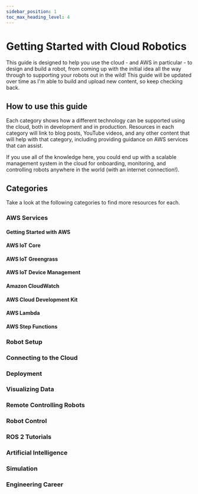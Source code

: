 ```yaml
---
sidebar_position: 1
toc_max_heading_level: 4
---
```



# Getting Started with Cloud Robotics

This guide is designed to help you use the cloud - and AWS in particular - to design and build a robot, from coming up with the initial idea all the way through to supporting your robots out in the wild! This guide will be updated over time as I'm able to build and upload new content, so keep checking back.

## How to use this guide

Each category shows how a different technology can be supported using the cloud, both in development and in production. Resources in each category will link to blog posts, YouTube videos, and any other content that will help with that category, including providing guidance on AWS services that can assist.

If you use all of the knowledge here, you could end up with a scalable management system in the cloud for onboarding, monitoring, and controlling robots anywhere in the world (with an internet connection!).

## Categories

Take a look at the following categories to find more resources for each.

### AWS Services

#### Getting Started with AWS

<GuideGroup>

<GuideItem
    title="AWS Account: Signup, Costs, and Budgets!"
    summary="Taking the first step into a new set of services is scary, but AWS has
              controls to make it easy. Take a look at some of the options ready to
              start your AWS journey."
    youtube="https://www.youtube.com/embed/LreFpJDXZs0?si=Tz6SzcwmhYJngvOZ"
/>

</GuideGroup>

#### AWS IoT Core

<GuideGroup>

<GuideItem
    title="What is AWS IoT Core?"
    summary="Learn about AWS IoT Core, which you can use to connect your robots
              to the cloud!"
    youtube="https://www.youtube.com/embed/hOjagXz8gso?si=T2XU_i8gKt91dWIS"
/>

<GuideItem
    title="What are AWS IoT Device Shadows?"
    summary="Continue with AWS IoT Core by looking at Device Shadows, a powerful
              feature to keep a JSON document synchronized between cloud and robot!"
    youtube="https://www.youtube.com/embed/qD6MKMkmCcQ?si=Q6zj3sGnH-9MnUBQ"
/>

</GuideGroup>

#### AWS IoT Greengrass

<GuideGroup>

<GuideItem
    title="AWS IoT Greengrass Concepts and Components!"
    summary="See how to set up and use AWS IoT Greengrass, the reliable method of
              deploying and managing software at the edge."
    local_blog="/blog/greengrass-concepts-components"
    github="https://github.com/mikelikesrobots/greengrass-hello-world"
    youtube="https://www.youtube.com/embed/2VXIILtiMiU?si=tPiSegvSrOmfdon4"
/>

<GuideItem
    title="Building Greengrass Components in Java and Python!"
    summary="Build your own Greengrass components in Java and in Python using this sample repository."
    github="https://github.com/mikelikesrobots/greengrass-multi-language"
    youtube="https://www.youtube.com/embed/IzBAp8T2CxE?si=02lcXNs7My736-6N"
/>

</GuideGroup>

<GuideItem
    title="Automatically Sending ROS2 Data to IoT Core with Greengrass"
    summary="Connect ROS2 robots to the cloud with no changes to robot firmware using a custom Greengrass component."
    local_blog="/blog/automatic-ros2-greengrass-conversion"
    aws_community="https://community.aws/content/2kwFkW1VNiA4593UkSmCHO2MqYw/automatic-ros2-greengrass-conversion"
    github="https://github.com/mikelikesrobots/gg-ros2-mqtt-converter"
    youtube="https://www.youtube.com/embed/kyW57FHPU6k?si=ymx0QDSke0fYjB8m"
/>

#### AWS IoT Device Management

<GuideGroup>

<GuideItem
    title="How to Build a Fleet Overview with AWS IoT Fleet Indexing"
    summary="See how to set up Fleet Indexing from IoT Device Management, which
             is a tool for collecting select information from across your IoT devices."
    local_blog="/blog/robot-fleet-overview"
    github="https://github.com/mikelikesrobots/aws-iot-robot-connectivity-samples-ros2"
    youtube="https://www.youtube.com/embed/IbCCwTWp0ec?si=7N-uGh6eO16yJE0_"
    aws_community="https://community.aws/content/2hqRIVZtsozWJiBCiJs74zPVUQN/how-to-build-a-fleet-overview-with-aws-iot-fleet-indexing"
/>

</GuideGroup>

#### Amazon CloudWatch

<GuideGroup>

<GuideItem
    title="Collect and Filter Robot Logs with Amazon CloudWatch!"
    summary="Send ROS2 log messages into Amazon CloudWatch using IoT Rules, and see what useful information can be pulled out from those logs. Also includes how to spot and fix a few common mistakes."
    youtube="https://www.youtube.com/embed/cCZwQfaE6Jc?si=8Nc7w03TaCjSeQYb"
    aws_community="https://community.aws/content/"
/>

</GuideGroup>

#### AWS Cloud Development Kit

<GuideGroup>

<GuideItem
    title="From AWS IoT Core to SiteWise with CDK Magic!"
    summary="See how to use Rules to ingest data from IoT Core into SiteWise. Set up
    performed manually, then automated with CDK."
    github="https://github.com/mikelikesrobots/sw-rule-cdk"
    youtube="https://www.youtube.com/embed/9ZRZhrJFz7A?si=lZqREJ98lRgiW6-R"
/>

</GuideGroup>

#### AWS Lambda

<GuideGroup>

<GuideItem
    title="Co-ordinating Robot Fleets with AWS Lambda"
    summary="See how to build simple Lambda functions for co-ordinating your robot fleet from the cloud."
    github="https://github.com/mikelikesrobots/lambda-iot-rule"
    youtube="https://www.youtube.com/embed/AVfk8ICQK9o?si=68mtXaVTU65VI6BE"
    local_blog="/blog/coordinating-with-lambda"
    aws_community="https://community.aws/content/2d6CafwSZJ92g5QAdpKU56uN2rI/co-ordinating"
/>

</GuideGroup>

#### AWS Step Functions

<GuideGroup>

<GuideItem
    title="Ordering Smoothies with AWS Step Functions and Robots"
    summary="Understand how to chain multiple Lambda functions together with AWS Step Functions, including sending MQTT messages to robots."
    github="https://github.com/mikelikesrobots/smoothie-state-machine"
    youtube="https://www.youtube.com/embed/zFPx83DiFG8?si=vyYbWDy1K2GmfNja"
    local_blog="/blog/step-function-make-smoothies"
    aws_community="https://community.aws/content/2ey0RD0SHtn74UgKrdfbEvjSRUa/ordering-smoothies-with-aws-step-functions-and-robots"
/>

</GuideGroup>

### Robot Setup

<GuideGroup>

<GuideItem
    title="Initial Setup of Waveshare Jetbot AI Robot!"
    summary="Initial setup of a Waveshare Jetbot AI Robot kit, minus the kit assembly. Show the parts up close and the installation steps to get the robot moving."
    youtube="https://www.youtube.com/embed/GdUGegYUOpM?si=iT9rizx1ENx7S4rx"
/>

<GuideItem
    title="Using I2C to control PWM"
    summary="Part 1 of a new series to control a JetBot using ROS Control. This entry uses I2C from a Jetson Nano to control the PWM from an AdaFruit FeatherWing board controlling the motors."
    local_blog="/blog/jetbot-motors-pt1"
    aws_community="https://community.aws/content/2bxpsL5Ootip85Mhm22ft5KNIkE/ros-control-with-the-jetbot-part-1-using-i2c-to-control-pwm"
    github="https://github.com/mikelikesrobots/jetbot-ros-control/tree/jetbot-motors-pt1"
    youtube="https://www.youtube.com/embed/MdHeETllDN8?si=WKEe2Ti-hzN871fM"
/>

<GuideItem
    title="Boston Dynamics Spot Robot: Going for a Walk!"
    summary="I show some of the basics of getting a Boston Dynamics Spot robot up and running. I show how it's packaged, how to connect the tablet, and how to get it moving around. In the future, I'll show how to use the Spot SDK and run some of the examples."
    youtube="https://www.youtube.com/embed/lNwuCiZdzQE?si=xi9WZHcZkkRjIUI1"
/>

<GuideItem
    title="How to use the Boston Dynamics Spot SDK"
    summary="I show how to download and set up the Boston Dynamics Spot SDK, talk through one of the examples, and show a few of the examples in action. The examples are to stand the robot up, have a virtual e-stop button, and build up a map that the robot can be moved around by specifying waypoints."
    youtube="https://www.youtube.com/embed/Hsa1wPpJA_Q?si=WXyIVy1k1_gGd0V0"
    local_blog="/blog/spot-sdk-intro"
/>

<GuideItem
    title="ROS 2 on a Raspberry Pi Robot"
    summary="I show how to install and run my own ROS 2 application on a CamJam EduKit #3 using a Raspberry Pi Zero. I show installation steps, how to build and run the code, and go over the code in detail."
    youtube="https://www.youtube.com/embed/JxhMEpHXym4?si=tzme7QR86opYRF7K"
    local_blog="/blog/raspi-camjam-ros2"
/>

</GuideGroup>

### Connecting to the Cloud

<GuideGroup>

<GuideItem
    title="How to send ROS2 Data to AWS IoT Core!"
    summary="See how to create X.509 certificates for connecting your robot to IoT Core,
          a great first step in writing your data to the cloud."
    youtube="https://www.youtube.com/embed/OnVewSeayjI?si=vnZTvVH2ClhtAnH5"
/>

<GuideItem
    title="From AWS IoT Core to SiteWise with CDK Magic!"
    summary="See how to use Rules to ingest data from IoT Core into SiteWise. Set up
    performed manually, then automated with CDK."
    github="https://github.com/mikelikesrobots/sw-rule-cdk"
    youtube="https://www.youtube.com/embed/9ZRZhrJFz7A?si=lZqREJ98lRgiW6-R"
/>

</GuideGroup>

### Deployment

<GuideItem
    title="Deploying Docker Compose with Greengrass!"
    summary="Find out how to build custom Docker images and deploy them into ECR, then reference them in Docker Compose files deployed as custom Greengrass components."
    youtube="https://www.youtube.com/embed/7lA-CDG22oo?si=F0fY2dIyqO40HpP3"
    aws_community="https://community.aws/content/2arcdg4saNZnRcllCV5PCAdnl5J/deploying-docker-compose-with-greengrass"
    github="https://github.com/mikelikesrobots/greengrass-docker-compose"
    local_blog="/blog/docker-compose-in-gg"
/>

### Visualizing Data

<GuideGroup>

<GuideItem
    title="Estimating Battery Health with SiteWise!"
    summary="Connect your robots to AWS IoT SiteWise to enable graphing of key metrics
          and other visualization!"
    github="https://github.com/mikelikesrobots/sitewise-battery-data"
    youtube="https://www.youtube.com/embed/68G4wrLXeq4?si=QiZrlCAfilq5mif5"
/>

<GuideItem
    title="Streaming JetBot Webcam data to Amazon KVS!"
    summary="Set up two different ways of streaming data into KVS from the JetBot - direct ingestion and streaming using WebRTC."
    github="https://github.com/mikelikesrobots/amazon-kinesis-video-streams-webrtc-sdk-c"
    youtube="https://www.youtube.com/embed/Sfc641i3i64?si=7KBzvAL2nJVmHMCs"
/>

</GuideGroup>

### Remote Controlling Robots

<GuideGroup>

<GuideItem
    title="Turning off a robot from the cloud!"
    summary="Configure your ROS2 node to only operate if the AWS IoT Device Shadow says
          it's enabled for a simple remote on/off button."
    youtube="https://www.youtube.com/embed/A5J1-FLQhi8?si=DgjyXofc5Zb3v-7F"
/>

<GuideItem
    title="JetBot Gamepad Control with ROS2!"
    summary="Move the JetBot around using a PlayStation controller over ROS2."
    github="https://github.com/mikelikesrobots/jetbot-joy-teleop"
    youtube="https://www.youtube.com/embed/0Hi3L1LkC-I?si=vqKgrCv-CgtH9Pmn"
/>

<GuideItem
    title="How to Build Gamepad Control in ROS2 for the Jetbot!"
    summary="Deep dive of the previous video, with more detail on setting
      up the workspaces from scratch, including Docker development in VSCode."
    github="https://github.com/mikelikesrobots/jetbot-joy-teleop"
    youtube="https://www.youtube.com/embed/pozA2Fc9kj4?si=4WMHMCgBbHbGF-oZ"
/>

<GuideItem
    title="Using a phone to move a JetBot using an AWS Amplify Webapp!"
    summary="Deploy a webapp that will listen for messages and forward them to a
      ROS2 robot. Includes arrow keys so a cell phone can be used as a remote control!"
    github="https://github.com/mikelikesrobots/amplify-control-webapp"
    youtube="https://www.youtube.com/embed/vzzmse-XgHg?si=P9qpTLMnES0-ZFeM"
/>

</GuideGroup>

### Robot Control

<GuideGroup>

<GuideItem
    title="Get an intuitive understanding of PID Control"
    summary="Understanding PID control is an important part of robotics, because the control method is so widely used. Get an intuitive understand of all the components with this post/video."
    youtube="https://www.youtube.com/embed/z50ZXCzaVoI?si=5CC05dVpQS6ukz8K"
    local_blog="/blog/understand-pid-controllers"
/>

</GuideGroup>

### ROS 2 Tutorials

<GuideGroup>

<GuideItem
    title="Getting Started with ROS 2"
    summary="Entry level video of what ROS 2 is, and why you might want to learn it. It goes over three major concepts of ROS 2 before giving a few ideas of how to proceed learning more on your own."
    youtube="https://www.youtube.com/embed/8aoFndU7jos?si=G2xnuD40pkLY8PpZ"
    local_blog="/blog/getting-started-ros-2"
/>

<GuideItem
    title="Building a ROS2 Node using Rust!"
    summary="Hear about the benefits of Rust, and why it's useful in many areas, including robotics. Then build a sample repository and use it to push data to AWS IoT Core."
    youtube="https://www.youtube.com/embed/U5wHiZpNdvg?si=NEjZGSBtOsK3KGEv"
    aws_community="https://community.aws/content/2ajlclWej60yjqDsp691XTNzuHx/building-a-ros2-node-in-rust"
    github="https://github.com/mikelikesrobots/aws-iot-node-rust"
    local_blog="/blog/ros2-rust-node"
/>

<GuideItem
    title="Controlling a 6DOF Robot Arm with ros2_control"
    summary="I show the ros2_control example code for a 6DOF robot arm running in simulation, then deep dive into the code to explain how it works. I also talk about what needs to change from the example to adapt it to a real robot arm, as I plan to do in a future video or blog post."
    youtube="https://www.youtube.com/embed/ZRrC6Hss01Y?si=WesFazz_tXGJIkdl"
    local_blog="/blog/6dof-arm-ros2-control"
/>

<GuideItem
    title="Getting Started with MoveIt"
    summary="The video shows the full set of tutorials from MoveIt, running through each step and explaining it for a full introduction to MoveIt. The blog post focuses on a few key tips and explains the tasks and stages from the MoveIt Task Constructor, otherwise leaving details to the source tutorials."
    youtube="https://www.youtube.com/embed/yIVc5Xq0Xm4?si=MjV4Us6Wn_L2XPJU"
    local_blog="/blog/moveit-task-constructor"
/>

</GuideGroup>

### Artificial Intelligence

<GuideGroup>

<GuideItem
    title="Exploring AI on the RDK X3 Sunrise"
    summary="Trying 3 AI models on the RDK X3 board."
    local_blog="/blog/rdk-x3-ai-explore"
    youtube="https://www.youtube.com/embed/EryAkkLAkmA?si=UOS2zOt4kYQPPNse"
/>

</GuideGroup>

### Simulation

<GuideGroup>

<GuideItem
    title="Simulating Robots in the Cloud with EC2 and O3DE"
    summary="With simulations, we can repeatedly run a robot through exactly the same setup every time. This tutorial shows how to set up O3DE, a powerful open source robotics simulator, on a cloud-hosted machine with a graphics card, hosted on Amazon EC2."
    youtube="https://www.youtube.com/embed/GOcf0bCtINM?si=HoQxmNi39SQTfMcg"
    local_blog="/blog/simulation-in-cloud"
/>

<GuideItem
    title="Controlling Robots using a Large Language Model"
    summary="Shows how to set up a demo project to control a simulated robot using an LLM (Claude, specifically). Discusses the pros and cons of LLMs to control robots, shows the project in action, then shows how to set it up and explains the code."
    youtube="https://www.youtube.com/embed/Lr-LjwPR1hM?si=CwY2vn-VHDPKB4Pv"
    local_blog="/blog/llm-robot-control"
    github="https://github.com/mikelikesrobots/RAP-2025-Project-Group-2"
/>

</GuideGroup>

### Engineering Career

<GuideGroup>

<GuideItem
    title="Getting Started as a Robotics Software Engineer!"
    summary="Learn how to get started as a robotics engineer - what to buy, and what to practise. I talk about hardware, your first programming language, and some robot kits to get going."
    youtube="https://www.youtube.com/embed/tkYZmw8x-SM?si=9bA8wxOiRPhr-8uG"
    local_blog="/blog/getting-started-robot-sw-eng"
/>

<GuideItem
    title="The Best Way for Beginners to Learn from Tutorials!"
    summary="Learn how to get the most out of every tutorial by explaining every line, checking online resources, and digging through the code with a debugger and testing."
    youtube="https://www.youtube.com/embed/Isk6Uh_i-8s?si=dkFYHbCkgh6CE70c"
    local_blog="/blog/best-tutorial-learning"
    aws_community="https://community.aws/content/2cNWx0jcwgFdkhLyHJNdexkmtwb/best-tutorial-learning"
/>

<GuideItem
    title="5 Tips on How to Stand Out as a Software Engineer"
    summary="I tell you my 5 top tips on how to advance in your career and interact with your manager and team, and I end with some actions you can take today to start getting ahead."
    youtube="https://www.youtube.com/embed/wEQqo-Exmd0?si=xXkjKOR0XdJkP5bf"
    local_blog="/blog/stand-out-as-sw-eng"
/>

</GuideGroup>


